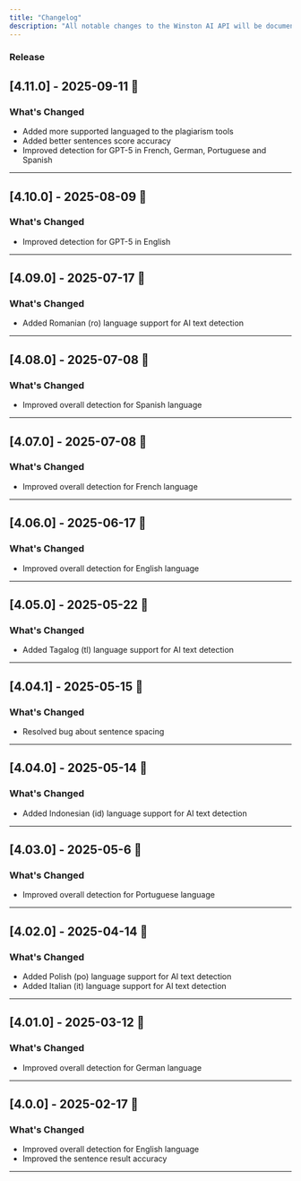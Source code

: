 ```yaml
---
title: "Changelog"
description: "All notable changes to the Winston AI API will be documented in this file."
---
```



### Release

## [4.11.0] - 2025-09-11 🚀

### What's Changed
- Added more supported languaged to the plagiarism tools
- Added better sentences score accuracy
- Improved detection for GPT-5 in French, German, Portuguese and Spanish
---

## [4.10.0] - 2025-08-09 🚀

### What's Changed
- Improved detection for GPT-5 in English
---

## [4.09.0] - 2025-07-17 🚀

### What's Changed
- Added Romanian (ro) language support for AI text detection
---

## [4.08.0] - 2025-07-08 🚀

### What's Changed
- Improved overall detection for Spanish language
---

## [4.07.0] - 2025-07-08 🚀

### What's Changed
- Improved overall detection for French language
---

## [4.06.0] - 2025-06-17 🚀

### What's Changed
- Improved overall detection for English language
---

## [4.05.0] - 2025-05-22 🚀

### What's Changed
- Added Tagalog (tl) language support for AI text detection
---


## [4.04.1] - 2025-05-15 🚀

### What's Changed
- Resolved bug about sentence spacing
---

## [4.04.0] - 2025-05-14 🚀

### What's Changed
- Added Indonesian (id) language support for AI text detection
---

## [4.03.0] - 2025-05-6 🚀

### What's Changed
- Improved overall detection for Portuguese language 
---

## [4.02.0] - 2025-04-14 🚀

### What's Changed
- Added Polish (po) language support for AI text detection
- Added Italian (it) language support for AI text detection
---

## [4.01.0] - 2025-03-12 🚀

### What's Changed
- Improved overall detection for German language
---

## [4.0.0] - 2025-02-17 🚀

### What's Changed
- Improved overall detection for English language
- Improved the sentence result accuracy
---


